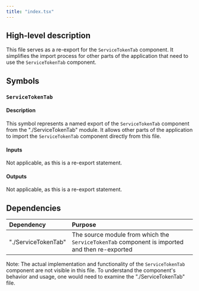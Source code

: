 ```yaml
---
title: "index.tsx"
---
```


## High-level description
This file serves as a re-export for the `ServiceTokenTab` component. It simplifies the import process for other parts of the application that need to use the `ServiceTokenTab` component.

## Symbols

### `ServiceTokenTab`
#### Description
This symbol represents a named export of the `ServiceTokenTab` component from the "./ServiceTokenTab" module. It allows other parts of the application to import the `ServiceTokenTab` component directly from this file.

#### Inputs
Not applicable, as this is a re-export statement.

#### Outputs
Not applicable, as this is a re-export statement.

## Dependencies
| Dependency | Purpose |
|:-----------|:--------|
| "./ServiceTokenTab" | The source module from which the `ServiceTokenTab` component is imported and then re-exported |

Note: The actual implementation and functionality of the `ServiceTokenTab` component are not visible in this file. To understand the component's behavior and usage, one would need to examine the "./ServiceTokenTab" file.